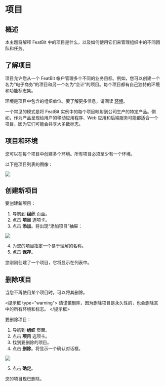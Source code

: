 
# 项目

## 概述

本主题将解释 FeatBit 中的项目是什么，以及如何使用它们来管理组织中的不同团队和任务。

## 了解项目

项目允许您从一个 FeatBit 帐户管理多个不同的业务目标。例如，您可以创建一个名为“电子商务”的项目和另一个名为“会计”的项目。每个项目都有自己独特的环境和功能标志集。

环境是项目中包含的组织单位。要了解更多信息，请阅读 [环境](environments.md)。

一个常见的模式是将 FeatBit 实例中的每个项目映射到公司生产的特定产品。例如，作为产品呈现给用户的移动应用程序、Web 应用和后端服务可能都适合一个项目，因为它们可能会共享大多数标志。

## 项目和环境

您可以在每个项目中创建多个环境。所有项目必须至少有一个环境。

以下是项目列表的图像：

![](../../feature-flags/assets/organizing-flags/projects/001.webp)

## 创建新项目

要创建新项目：

1. 导航到 **组织** 页面。
2. 点击 **项目** 选项卡。
3. 点击 **添加**。将出现“添加项目”抽屉：&#x20;

![](../../feature-flags/assets/organizing-flags/projects/002.webp)

4. 为您的项目指定一个易于理解的名称。
5. 点击 **保存**。

您刚刚创建了一个项目，它将显示在列表中。

## 删除项目

当您不再使用某个项目时，可以将其删除。

<提示框 type="warning">
请谨慎删除，因为删除项目是永久性的，也会删除其中的所有环境和标志。
</提示框>

要删除项目：

1. 导航到 **组织** 页面。
2. 点击 **项目** 选项卡。
3. 找到要删除的项目。
4.  点击 **删除**。将显示一个确认对话框。

![](../../feature-flags/assets/organizing-flags/projects/003.png)

5. 点击 **确定**。

您的项目现已删除。
